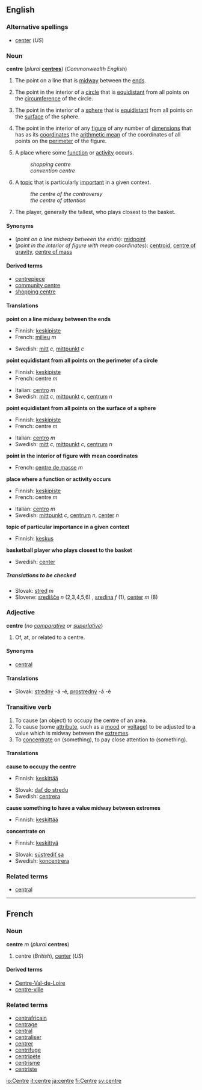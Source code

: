 ==English==
===Alternative  spellings===
*[[center]] (''US'')

===Noun===
'''centre''' (''plural'' '''[[centres]]''') (''Commonwealth English'')

#{{geometry}} The point on a line that is [[midway]] between the [[end]]s.
#{{geometry}} The point in the interior of a [[circle]] that is [[equidistant]] from all points on the [[circumference]] of the circle.
#{{geometry}} The point in the interior of a [[sphere]] that is [[equidistant]] from all points on the [[surface]] of the sphere.
#{{geometry}} The point in the interior of any [[figure]] of any number of [[dimension]]s that has as its [[coordinates]] the [[arithmetic mean]] of the coordinates of all points on the [[perimeter]] of the figure.
# A place where some [[function]] or [[activity]] occurs.
#:''shopping centre''
#:''convention centre''
# A [[topic]] that is particularly [[important]] in a given context.
#:''the centre of the controversy''
#:''the centre of attention''
#{{basketball}} The player, generally the tallest, who plays closest to the basket.

====Synonyms====
*(''point on a line midway between the ends''): [[midpoint]]
*(''point in the interior of figure with mean coordinates''): [[centroid]], [[centre of gravity]], [[centre of mass]]

====Derived terms====
*[[centrepiece]]
*[[community centre]]
*[[shopping centre]]

==== Translations ====

'''point on a line midway between the ends'''
{{top}}
*Finnish: [[keskipiste]]
*French: [[milieu]] ''m''
{{mid}}
*Swedish: [[mitt]] ''c'', [[mittpunkt]] ''c''
{{bottom}}

'''point equidistant from all points on the perimeter of a circle'''
{{top}}
*Finnish: [[keskipiste]]
*French: centre ''m''
{{mid}}
*Italian: [[centro]] ''m''
*Swedish: [[mitt]] ''c'', [[mittpunkt]] ''c'', [[centrum]] ''n''
{{bottom}}

'''point equidistant from all points on the surface of a sphere'''
{{top}}
*Finnish: [[keskipiste]]
*French: centre ''m''
{{mid}}
*Italian: [[centro]] ''m''
*Swedish: [[mitt]] ''c'', [[mittpunkt]] ''c'', [[centrum]] ''n''
{{bottom}}

'''point in the interior of figure with mean coordinates'''
{{top}}
*French: [[centre de masse]] ''m''
{{mid}}
{{bottom}}

'''place where a function or activity occurs'''
{{top}}
*Finnish: [[keskipiste]]
*French: centre ''m''
{{mid}}
*Italian: [[centro]] ''m''
*Swedish: [[mittpunkt]] ''c'', [[centrum]] ''n'', [[center]] ''n''
{{bottom}}

'''topic of particular importance in a given context'''
{{top}}
*Finnish: [[keskus]]
{{mid}}
{{bottom}}

'''basketball player who plays closest to the basket'''
{{top}}
{{mid}}
*Swedish: [[center#Swedish|center]]
{{bottom}}

=====Translations to be checked=====
<!--Remove this section once all of the translations below have been moved into the tables above.-->
{{checktrans}}

*Slovak: [[stred]] ''m''
*Slovene: [[središče]] ''n'' (2,3,4,5,6) , [[sredina]] ''f'' (1), [[center]] ''m'' (8)

=== Adjective ===
'''centre''' (''no [[comparative]] or [[superlative]]'')

#Of, at, or related to a centre.

====Synonyms====
*[[central]]

==== Translations ====
*Slovak: [[stredný]] -á -é, [[prostredný]] -á -é

===Transitive verb===
{{en-infl-reg-other-e|centr|e||}}

#To cause (an object) to occupy the centre of an area.
#To cause (some [[attribute]], such as a [[mood]] or [[voltage]]) to be adjusted to a value which is midway between the [[extreme]]s.
#To [[concentrate]] on (something), to pay close attention to (something).

==== Translations ====

'''cause to occupy the centre'''
{{top}}
*Finnish: [[keskittää]]
{{mid}}
*Slovak: [[dať do stredu]]
*Swedish: [[centrera]]
{{bottom}}

'''cause something to have a value midway between extremes'''
{{top}}
*Finnish: [[keskittää]]
{{mid}}
{{bottom}}

'''concentrate on'''
{{top}}
*Finnish: [[keskittyä]]
{{mid}}
*Slovak: [[sústrediť sa]]
*Swedish: [[koncentrera]]
{{bottom}}

===Related terms===
*[[central]]

----
==French==
===Noun===
'''centre''' ''m'' (''plural'' '''centres''')

#centre (''British''), [[center]] (''US'')

====Derived terms====
*[[Centre-Val-de-Loire]]
*[[centre-ville]]

===Related terms===
*[[centrafricain]]
*[[centrage]]
*[[central#French|central]]
*[[centraliser]]
*[[centrer]]
*[[centrifuge]]
*[[centripète]]
*[[centrisme]]
*[[centriste]]

[[io:Centre]]
[[it:centre]]
[[ja:centre]]
[[fi:Centre]]
[[sv:centre]]